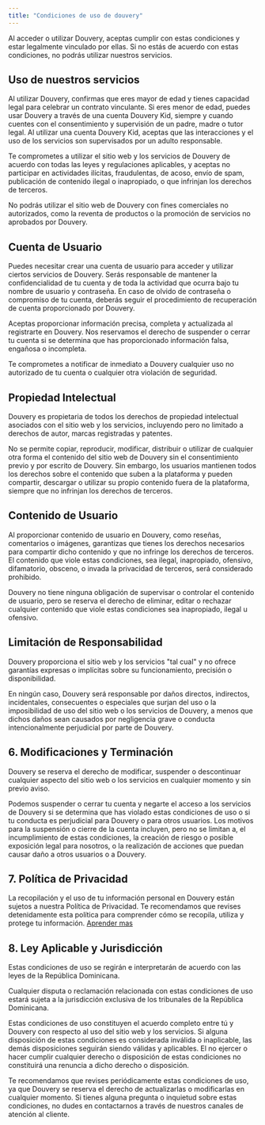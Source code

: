 ```yaml
---
title: "Condiciones de uso de douvery"
---
```

 

Al acceder o utilizar Douvery, aceptas cumplir con estas condiciones y estar legalmente vinculado por ellas. Si no estás de acuerdo con estas condiciones, no podrás utilizar nuestros servicios.

## Uso de nuestros servicios

Al utilizar Douvery, confirmas que eres mayor de edad y tienes capacidad legal para celebrar un contrato vinculante. Si eres menor de edad, puedes usar Douvery a través de una cuenta Douvery Kid, siempre y cuando cuentes con el consentimiento y supervisión de un padre, madre o tutor legal. Al utilizar una cuenta Douvery Kid, aceptas que las interacciones y el uso de los servicios son supervisados por un adulto responsable.

Te comprometes a utilizar el sitio web y los servicios de Douvery de acuerdo con todas las leyes y regulaciones aplicables, y aceptas no participar en actividades ilícitas, fraudulentas, de acoso, envío de spam, publicación de contenido ilegal o inapropiado, o que infrinjan los derechos de terceros.

No podrás utilizar el sitio web de Douvery con fines comerciales no autorizados, como la reventa de productos o la promoción de servicios no aprobados por Douvery.

## Cuenta de Usuario

Puedes necesitar crear una cuenta de usuario para acceder y utilizar ciertos servicios de Douvery. Serás responsable de mantener la confidencialidad de tu cuenta y de toda la actividad que ocurra bajo tu nombre de usuario y contraseña. En caso de olvido de contraseña o compromiso de tu cuenta, deberás seguir el procedimiento de recuperación de cuenta proporcionado por Douvery.

Aceptas proporcionar información precisa, completa y actualizada al registrarte en Douvery. Nos reservamos el derecho de suspender o cerrar tu cuenta si se determina que has proporcionado información falsa, engañosa o incompleta.

Te comprometes a notificar de inmediato a Douvery cualquier uso no autorizado de tu cuenta o cualquier otra violación de seguridad.

## Propiedad Intelectual

Douvery es propietaria de todos los derechos de propiedad intelectual asociados con el sitio web y los servicios, incluyendo pero no limitado a derechos de autor, marcas registradas y patentes.

No se permite copiar, reproducir, modificar, distribuir o utilizar de cualquier otra forma el contenido del sitio web de Douvery sin el consentimiento previo y por escrito de Douvery. Sin embargo, los usuarios mantienen todos los derechos sobre el contenido que suben a la plataforma y pueden compartir, descargar o utilizar su propio contenido fuera de la plataforma, siempre que no infrinjan los derechos de terceros.

## Contenido de Usuario

Al proporcionar contenido de usuario en Douvery, como reseñas, comentarios o imágenes, garantizas que tienes los derechos necesarios para compartir dicho contenido y que no infringe los derechos de terceros. El contenido que viole estas condiciones, sea ilegal, inapropiado, ofensivo, difamatorio, obsceno, o invada la privacidad de terceros, será considerado prohibido.

Douvery no tiene ninguna obligación de supervisar o controlar el contenido de usuario, pero se reserva el derecho de eliminar, editar o rechazar cualquier contenido que viole estas condiciones sea inapropiado, ilegal u ofensivo.

## Limitación de Responsabilidad

Douvery proporciona el sitio web y los servicios "tal cual" y no ofrece garantías expresas o implícitas sobre su funcionamiento, precisión o disponibilidad.

En ningún caso, Douvery será responsable por daños directos, indirectos, incidentales, consecuentes o especiales que surjan del uso o la imposibilidad de uso del sitio web o los servicios de Douvery, a menos que dichos daños sean causados por negligencia grave o conducta intencionalmente perjudicial por parte de Douvery.

## 6. Modificaciones y Terminación

Douvery se reserva el derecho de modificar, suspender o descontinuar cualquier aspecto del sitio web o los servicios en cualquier momento y sin previo aviso.

Podemos suspender o cerrar tu cuenta y negarte el acceso a los servicios de Douvery si se determina que has violado estas condiciones de uso o si tu conducta es perjudicial para Douvery o para otros usuarios. Los motivos para la suspensión o cierre de la cuenta incluyen, pero no se limitan a, el incumplimiento de estas condiciones, la creación de riesgo o posible exposición legal para nosotros, o la realización de acciones que puedan causar daño a otros usuarios o a Douvery.

## 7. Política de Privacidad

La recopilación y el uso de tu información personal en Douvery están sujetos a nuestra Política de Privacidad. Te recomendamos que revises detenidamente esta política para comprender cómo se recopila, utiliza y protege tu información. [Aprender mas](http://localhost:3000/help/Seguridad%20y%20privacidad%20/Pol%C3%ADticas%20legales/Pol%C3%ADtica%20de%20Privacidad)

## 8. Ley Aplicable y Jurisdicción

Estas condiciones de uso se regirán e interpretarán de acuerdo con las leyes de la República Dominicana.

Cualquier disputa o reclamación relacionada con estas condiciones de uso estará sujeta a la jurisdicción exclusiva de los tribunales de la República Dominicana.

Estas condiciones de uso constituyen el acuerdo completo entre tú y Douvery con respecto al uso del sitio web y los servicios. Si alguna disposición de estas condiciones es considerada inválida o inaplicable, las demás disposiciones seguirán siendo válidas y aplicables. El no ejercer o hacer cumplir cualquier derecho o disposición de estas condiciones no constituirá una renuncia a dicho derecho o disposición.

Te recomendamos que revises periódicamente estas condiciones de uso, ya que Douvery se reserva el derecho de actualizarlas o modificarlas en cualquier momento. Si tienes alguna pregunta o inquietud sobre estas condiciones, no dudes en contactarnos a través de nuestros canales de atención al cliente.

 